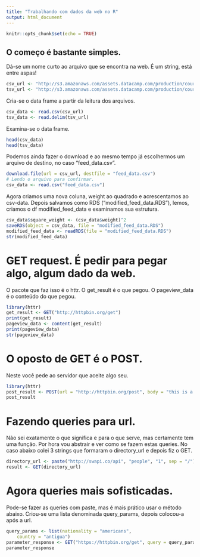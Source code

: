 ```yaml
---
title: "Trabalhando com dados da web no R"
output: html_document
---
```


```r
knitr::opts_chunk$set(echo = TRUE)
```

## O começo é bastante simples.

Dá-se um nome curto ao arquivo que se encontra na web. É um string, está entre aspas!
```r
csv_url <- "http://s3.amazonaws.com/assets.datacamp.com/production/course_1561/datasets/chickwts.csv"
tsv_url <- "http://s3.amazonaws.com/assets.datacamp.com/production/course_3026/datasets/tsv_data.tsv"
```

Cria-se o data frame a partir da leitura dos arquivos.
```r
csv_data <- read.csv(csv_url)
tsv_data <- read.delim(tsv_url)
```

Examina-se o data frame.
```r
head(csv_data)
head(tsv_data)
```

Podemos ainda fazer o download e ao mesmo tempo já escolhermos um arquivo de destino, no caso "feed_data.csv".
```r
download.file(url = csv_url, destfile = "feed_data.csv")
# Lendo o arquivo para confirmar.
csv_data <- read.csv("feed_data.csv")
```

Agora criamos uma nova coluna, weight ao quadrado e acrescentamos ao csv-data.
Depois salvamos como RDS ("modified_feed_data.RDS"),
lemos, criamos o df modified_feed_data e
examinamos sua estrutura.

```r
csv_data$square_weight <- (csv_data$weight)^2
saveRDS(object = csv_data, file = "modified_feed_data.RDS")
modified_feed_data <- readRDS(file = "modified_feed_data.RDS")
str(modified_feed_data)
```

# GET request. É pedir para pegar algo, algum dado da web. 
O pacote que faz isso é o httr. 
O get_result é o que pegou.
O pageview_data é o conteúdo do que pegou.
```r
library(httr)
get_result <- GET("http://httpbin.org/get")
print(get_result)
pageview_data <- content(get_result)
print(pageview_data)
str(pageview_data)
```

# O oposto de GET é o POST. 
Neste você pede ao servidor que aceite algo seu.
```r
library(httr)
post_result <- POST(url = "http://httpbin.org/post", body = "this is a test")
post_result
```

# Fazendo queries para url.
Não sei exatamente o que significa e para o que serve, mas certamente tem uma função. 
Por hora vou abstrair e ver como se fazem estas queries.
No caso abaixo colei 3 strings que formaram o directory_url e depois fiz o GET.
```r
directory_url <- paste("http://swapi.co/api", "people", "1", sep = "/")
result <- GET(directory_url)
```

# Agora queries mais sofisticadas.
Pode-se fazer as queries com paste, mas é mais prático usar o método abaixo.
Criou-se uma lista denominada query_params, depois colocou-a após a url.
```r
query_params <- list(nationality = "americans", 
    country = "antigua")
parameter_response <- GET("https://httpbin.org/get", query = query_params)
parameter_response
```

